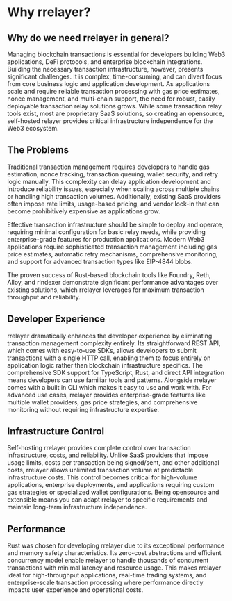# Why rrelayer?

## Why do we need rrelayer in general?

Managing blockchain transactions is essential for developers building Web3 applications, DeFi protocols, and enterprise blockchain integrations.
Building the necessary transaction infrastructure, however, presents significant challenges.
It is complex, time-consuming, and can divert focus from core business logic and application development.
As applications scale and require reliable transaction processing with gas price estimates, nonce management, and multi-chain support, the need for robust, easily deployable transaction relay solutions grows.
While some transaction relay tools exist, most are proprietary SaaS solutions, so creating an opensource, self-hosted relayer provides critical infrastructure independence for the Web3 ecosystem.

## The Problems

Traditional transaction management requires developers to handle gas estimation, nonce tracking, transaction queuing, wallet security, and retry logic manually.
This complexity can delay application development and introduce reliability issues, especially when scaling across multiple chains or handling high transaction volumes.
Additionally, existing SaaS providers often impose rate limits, usage-based pricing, and vendor lock-in that can become prohibitively expensive as applications grow.

Effective transaction infrastructure should be simple to deploy and operate, requiring minimal configuration for basic relay needs, while providing enterprise-grade
features for production applications. Modern Web3 applications require sophisticated transaction management including gas price estimates,
automatic retry mechanisms, comprehensive monitoring, and support for advanced transaction types like EIP-4844 blobs.

The proven success of Rust-based blockchain tools like Foundry, Reth, Alloy, and rindexer demonstrate significant performance advantages over existing solutions,
which rrelayer leverages for maximum transaction throughput and reliability.

## Developer Experience

rrelayer dramatically enhances the developer experience by eliminating transaction management complexity entirely.
Its straightforward REST API, which comes with easy-to-use SDKs, allows developers to submit transactions with a single HTTP call,
enabling them to focus entirely on application logic rather than blockchain infrastructure specifics.
The comprehensive SDK support for TypeScript, Rust, and direct API integration means developers can use familiar tools and patterns.
Alongside rrelayer comes with a built in CLI which makes it easy to use and work with.
For advanced use cases, rrelayer provides enterprise-grade features like multiple wallet providers, gas price strategies,
and comprehensive monitoring without requiring infrastructure expertise.

## Infrastructure Control

Self-hosting rrelayer provides complete control over transaction infrastructure, costs, and reliability.
Unlike SaaS providers that impose usage limits, costs per transaction being signed/sent, and other additional costs, rrelayer allows unlimited transaction volume at predictable infrastructure costs.
This control becomes critical for high-volume applications, enterprise deployments, and applications requiring custom gas strategies or specialized wallet configurations.
Being opensource and extensible means you can adapt rrelayer to specific requirements and maintain long-term infrastructure independence.

## Performance

Rust was chosen for developing rrelayer due to its exceptional performance and memory safety characteristics. Its zero-cost abstractions and efficient
concurrency model enable rrelayer to handle thousands of concurrent transactions with minimal latency and resource usage.
This makes rrelayer ideal for high-throughput applications, real-time trading systems, and enterprise-scale transaction processing where performance
directly impacts user experience and operational costs.
